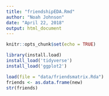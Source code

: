 ```yaml
---
title: "friendshipEDA.Rmd"
author: "Noah Johnson"
date: "April 22, 2018"
output: html_document
---
```


```r
knitr::opts_chunk$set(echo = TRUE)

library(install.load)
install_load('tidyverse')
install_load('ggplot2')
```

```r
load(file = "data/friendsmatrix.Rda")
friends <- as.data.frame(new)
str(friends)
```

```r

```